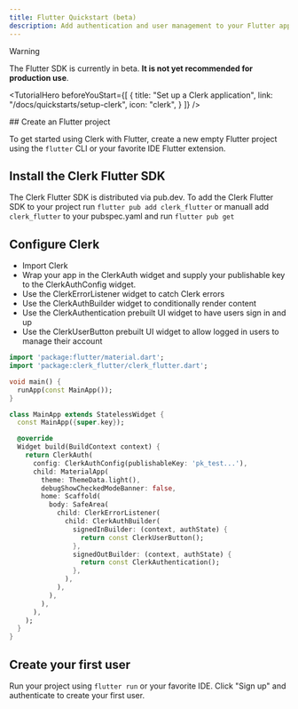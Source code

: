 ```yaml
---
title: Flutter Quickstart (beta)
description: Add authentication and user management to your Flutter app with Clerk.
---
```


> [!WARNING]
> The Flutter SDK is currently in beta. **It is not yet recommended for production use**.

<TutorialHero
  beforeYouStart={[
    {
      title: "Set up a Clerk application",
      link: "/docs/quickstarts/setup-clerk",
      icon: "clerk",
    }
  ]}
/>

<Include src="_partials/native-api-callout" />

<Steps>
  ## Create an Flutter project

  To get started using Clerk with Flutter, create a new empty Flutter project using the `flutter` CLI or your favorite IDE Flutter extension.

  ## Install the Clerk Flutter SDK

  The Clerk Flutter SDK is distributed via pub.dev. To add the Clerk Flutter SDK to your project run `flutter pub add clerk_flutter` or manuall add `clerk_flutter` to your pubspec.yaml and run `flutter pub get`

  ## Configure Clerk

  - Import Clerk
  - Wrap your app in the ClerkAuth widget and supply your publishable key to the ClerkAuthConfig widget.
  - Use the ClerkErrorListener widget to catch Clerk errors
  - Use the ClerkAuthBuilder widget to conditionally render content
  - Use the ClerkAuthentication prebuilt UI widget to have users sign in and up
  - Use the ClerkUserButton prebuilt UI widget to allow logged in users to manage their account

  ```dart {{ filename: 'lib/main.dart' }}
  import 'package:flutter/material.dart';
  import 'package:clerk_flutter/clerk_flutter.dart';

  void main() {
    runApp(const MainApp());
  }

  class MainApp extends StatelessWidget {
    const MainApp({super.key});

    @override
    Widget build(BuildContext context) {
      return ClerkAuth(
        config: ClerkAuthConfig(publishableKey: 'pk_test...'),
        child: MaterialApp(
          theme: ThemeData.light(),
          debugShowCheckedModeBanner: false,
          home: Scaffold(
            body: SafeArea(
              child: ClerkErrorListener(
                child: ClerkAuthBuilder(
                  signedInBuilder: (context, authState) {
                    return const ClerkUserButton();
                  },
                  signedOutBuilder: (context, authState) {
                    return const ClerkAuthentication();
                  },
                ),
              ),
            ),
          ),
        ),
      );
    }
  }
  ```

  ## Create your first user

  Run your project using `flutter run` or your favorite IDE. Click "Sign up" and authenticate to create your first user.
</Steps>
